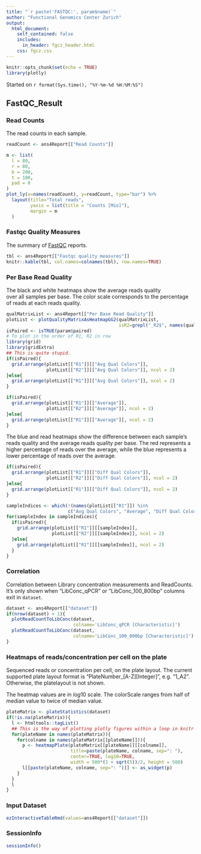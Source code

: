 ```yaml
---
title: "`r paste('FASTQC:', param$name)`"
author: "Functional Genomics Center Zurich"
output: 
  html_document:
    self_contained: false
    includes:
      in_header: fgcz_header.html
    css: fgcz.css
---
```


```r
knitr::opts_chunk$set(echo = TRUE)
library(plotly)
```
Started on `r format(Sys.time(), "%Y-%m-%d %H:%M:%S")`

## FastQC_Result {.tabset}

### Read Counts
The read counts in each sample.

```r
readCount <- ans4Report[["Read Counts"]]
```

```r
m <- list(
  l = 80,
  r = 80,
  b = 200,
  t = 100,
  pad = 0
)
plot_ly(x=names(readCount), y=readCount, type="bar") %>%
  layout(title="Total reads",
         yaxis = list(title = "Counts [Mio]"),
         margin = m
  )
```

### Fastqc Quality Measures
The summary of [FastQC](https://www.bioinformatics.babraham.ac.uk/projects/fastqc/) reports.

```r
tbl <- ans4Report[["Fastqc quality measures"]]
knitr::kable(tbl, col.names=colnames(tbl), row.names=TRUE)
```

### Per Base Read Quality
The black and white heatmaps show the average reads quality  
over all samples per base.
The color scale corresponds to the percentage of reads at each reads quality.

```r
qualMatrixList <- ans4Report[["Per Base Read Quality"]]
plotList <- plotQualityMatrixAsHeatmapGG2(qualMatrixList, 
                                          isR2=grepl("_R2$", names(qualMatrixList)))
isPaired <- isTRUE(param$paired)
# To plot in the order of R1, R2 in row
library(grid)
library(gridExtra)
## This is quite stupid.
if(isPaired){
  grid.arrange(plotList[["R1"]][["Avg Qual Colors"]],
               plotList[["R2"]][["Avg Qual Colors"]], ncol = 2)
}else{
  grid.arrange(plotList[["R1"]][["Avg Qual Colors"]], ncol = 2)
}
```

```r
if(isPaired){
  grid.arrange(plotList[["R1"]][["Average"]],
               plotList[["R2"]][["Average"]], ncol = 2)
}else{
  grid.arrange(plotList[["R1"]][["Average"]], ncol = 2)
}
```

The blue and read heatmaps show the difference between each sample's reads quality
and the average reads quality per base.
The red represents a higher percentage of reads over the average, 
while the blue represents a lower percentage of reads over the average.

```r
if(isPaired){
  grid.arrange(plotList[["R1"]][["Diff Qual Colors"]],
               plotList[["R2"]][["Diff Qual Colors"]], ncol = 2)
}else{
  grid.arrange(plotList[["R1"]][["Diff Qual Colors"]], ncol = 2)
}
```

```r
sampleIndices <- which(!(names(plotList[["R1"]]) %in%
                       c("Avg Qual Colors", "Average", "Diff Qual Colors")))
for(sampleIndex in sampleIndices){
  if(isPaired){
    grid.arrange(plotList[["R1"]][[sampleIndex]],
                 plotList[["R2"]][[sampleIndex]], ncol = 2)
  }else{
    grid.arrange(plotList[["R1"]][[sampleIndex]], ncol = 2)
  }
}
```

### Correlation
Correlation between Library concentration measurements and ReadCounts.
It's only shown when "LibConc_qPCR" or "LibConc_100_800bp" columns exit in `dataset`.

```r
dataset <- ans4Report[["dataset"]]
if(nrow(dataset) > 1){
  plotReadCountToLibConc(dataset,
                         colname='LibConc_qPCR [Characteristic]')
  plotReadCountToLibConc(dataset,
                         colname='LibConc_100_800bp [Characteristic]')
}
```

### Heatmaps of reads/concentration per cell on the plate
Sequenced reads or concentration per cell, on the plate layout.
The current supported plate layout format is "PlateNumber_[A-Z][Integer]", e.g. "1_A2".
Otherwise, the platelayout is not shown.

The heatmap values are in $log10$ scale.
The colorScale ranges from half of median value to twice of median value.

```r
plateMatrix <- plateStatistics(dataset)
if(!is.na(plateMatrix)){
  l <- htmltools::tagList()
  ## This is the way of plotting plotly figures within a loop in knitr code chunk
  for(plateName in names(plateMatrix)){
    for(colname in names(plateMatrix[[plateName]])){
      p <- heatmapPlate(plateMatrix[[plateName]][[colname]], 
                        title=paste(plateName, colname, sep=": "),
                        center=TRUE, log10=TRUE,
                        width = 500*(1 + sqrt(5))/2, height = 500)
      l[[paste(plateName, colname, sep=": ")]] <- as_widget(p)
    }
  }
  l
}
```

### Input Dataset
```r
ezInteractiveTableRmd(values=ans4Report[["dataset"]])
```

### SessionInfo
```r
sessionInfo()
```

